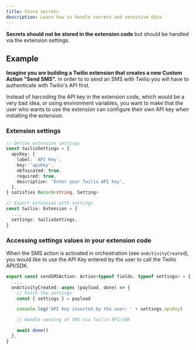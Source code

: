 ```yaml
---
title: Store secrets
description: Learn how to handle secrets and sensitive data
---
```


**Secrets should not be stored in the extension code** but should be handled via the extension settings.

## Example

**Imagine you are building a Twilio extension that creates a new Custom Action "Send SMS".** In order to to send an SMS with Twilio you will have to authenticate with Twilio's API first.

Instead of harcoding the API key in the extension code, which would be a very bad idea, or using environment variables, you want to make that the user who wants to use the extension can configure their own API key when installing the extension.

### Extension settings

```typescript
// Define extension settings
const twilioSettings = {
  apiKey: {
    label: 'API Key',
    key: 'apiKey',
    obfuscated: true,
    required: true,
    description: 'Enter your Twilio API key',
  },
} satisfies Record<string, Setting>

// Export extension with settings
const twilio: Extension = {
  ...,
  settings: twilioSettings,
}
```

### Accessing settings values in your extension code

When the SMS action is activated in orchestration (see `onActivityCreated`), you would like to use the API Key entered by the user to call the Twilio API/SDK.

```typescript
export const sendSMSAction: Action<typeof fields, typeof settings> = {
  ...,
  onActivityCreated: async (payload, done) => {
    // Fetch the settings
    const { settings } = payload

    console.log('API Key inserted by the user: ' + settings.apiKey)

    // Handle sending of SMS via Twilio API/SDK

    await done()
  },
}
```
